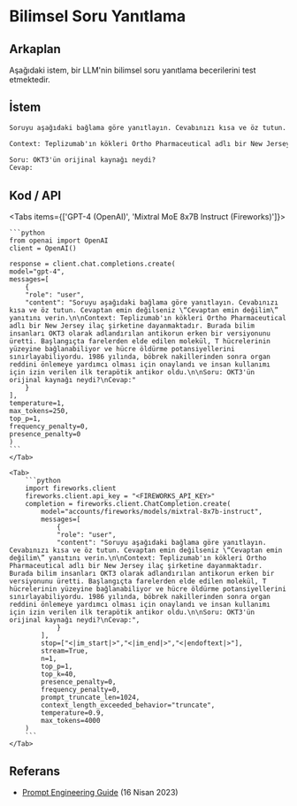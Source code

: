 # Bilimsel Soru Yanıtlama


## Arkaplan
Aşağıdaki istem, bir LLM'nin bilimsel soru yanıtlama becerilerini test etmektedir. 

## İstem

```markdown
Soruyu aşağıdaki bağlama göre yanıtlayın. Cevabınızı kısa ve öz tutun. Cevaptan emin değilseniz “Cevaptan emin değilim” yanıtını verin.

Context: Teplizumab'ın kökleri Ortho Pharmaceutical adlı bir New Jersey ilaç şirketine dayanmaktadır. Burada bilim insanları OKT3 olarak adlandırılan antikorun erken bir versiyonunu üretti. Başlangıçta farelerden elde edilen molekül, T hücrelerinin yüzeyine bağlanabiliyor ve hücre öldürme potansiyellerini sınırlayabiliyordu. 1986 yılında, böbrek nakillerinden sonra organ reddini önlemeye yardımcı olması için onaylandı ve insan kullanımı için izin verilen ilk terapötik antikor oldu.

Soru: OKT3'ün orijinal kaynağı neydi?
Cevap:
```

## Kod / API

<Tabs items={['GPT-4 (OpenAI)', 'Mixtral MoE 8x7B Instruct (Fireworks)']}>
    <Tab>
  
    ```python
    from openai import OpenAI
    client = OpenAI()

    response = client.chat.completions.create(
    model="gpt-4",
    messages=[
        {
        "role": "user",
        "content": "Soruyu aşağıdaki bağlama göre yanıtlayın. Cevabınızı kısa ve öz tutun. Cevaptan emin değilseniz \“Cevaptan emin değilim\” yanıtını verin.\n\nContext: Teplizumab'ın kökleri Ortho Pharmaceutical adlı bir New Jersey ilaç şirketine dayanmaktadır. Burada bilim insanları OKT3 olarak adlandırılan antikorun erken bir versiyonunu üretti. Başlangıçta farelerden elde edilen molekül, T hücrelerinin yüzeyine bağlanabiliyor ve hücre öldürme potansiyellerini sınırlayabiliyordu. 1986 yılında, böbrek nakillerinden sonra organ reddini önlemeye yardımcı olması için onaylandı ve insan kullanımı için izin verilen ilk terapötik antikor oldu.\n\nSoru: OKT3'ün orijinal kaynağı neydi?\nCevap:"
        }
    ],
    temperature=1,
    max_tokens=250,
    top_p=1,
    frequency_penalty=0,
    presence_penalty=0
    )
    ```
    </Tab>

    <Tab>
        ```python
        import fireworks.client
        fireworks.client.api_key = "<FIREWORKS_API_KEY>"
        completion = fireworks.client.ChatCompletion.create(
            model="accounts/fireworks/models/mixtral-8x7b-instruct",
            messages=[
                {
                "role": "user",
                "content": "Soruyu aşağıdaki bağlama göre yanıtlayın. Cevabınızı kısa ve öz tutun. Cevaptan emin değilseniz \“Cevaptan emin değilim\” yanıtını verin.\n\nContext: Teplizumab'ın kökleri Ortho Pharmaceutical adlı bir New Jersey ilaç şirketine dayanmaktadır. Burada bilim insanları OKT3 olarak adlandırılan antikorun erken bir versiyonunu üretti. Başlangıçta farelerden elde edilen molekül, T hücrelerinin yüzeyine bağlanabiliyor ve hücre öldürme potansiyellerini sınırlayabiliyordu. 1986 yılında, böbrek nakillerinden sonra organ reddini önlemeye yardımcı olması için onaylandı ve insan kullanımı için izin verilen ilk terapötik antikor oldu.\n\nSoru: OKT3'ün orijinal kaynağı neydi?\nCevap:",
                }
            ],
            stop=["<|im_start|>","<|im_end|>","<|endoftext|>"],
            stream=True,
            n=1,
            top_p=1,
            top_k=40,
            presence_penalty=0,
            frequency_penalty=0,
            prompt_truncate_len=1024,
            context_length_exceeded_behavior="truncate",
            temperature=0.9,
            max_tokens=4000
        )
        ```
    </Tab>


</Tabs>

## Referans
- [Prompt Engineering Guide](https://www.promptingguide.ai/introduction/examples#question-answering) (16 Nisan 2023)
